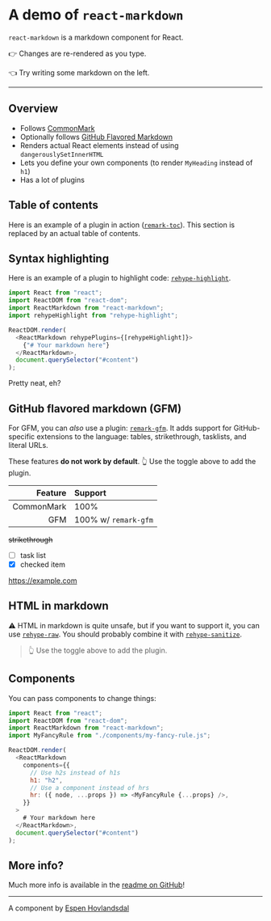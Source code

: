 # A demo of `react-markdown`

`react-markdown` is a markdown component for React.

👉 Changes are re-rendered as you type.

👈 Try writing some markdown on the left.

---

## Overview

- Follows [CommonMark](https://commonmark.org)
- Optionally follows [GitHub Flavored Markdown](https://github.github.com/gfm/)
- Renders actual React elements instead of using `dangerouslySetInnerHTML`
- Lets you define your own components (to render `MyHeading` instead of `h1`)
- Has a lot of plugins

## Table of contents

Here is an example of a plugin in action
([`remark-toc`](https://github.com/remarkjs/remark-toc)).
This section is replaced by an actual table of contents.

## Syntax highlighting

Here is an example of a plugin to highlight code:
[`rehype-highlight`](https://github.com/rehypejs/rehype-highlight).

```js
import React from "react";
import ReactDOM from "react-dom";
import ReactMarkdown from "react-markdown";
import rehypeHighlight from "rehype-highlight";

ReactDOM.render(
  <ReactMarkdown rehypePlugins={[rehypeHighlight]}>
    {"# Your markdown here"}
  </ReactMarkdown>,
  document.querySelector("#content")
);
```

Pretty neat, eh?

## GitHub flavored markdown (GFM)

For GFM, you can _also_ use a plugin:
[`remark-gfm`](https://github.com/remarkjs/react-markdown#use).
It adds support for GitHub-specific extensions to the language:
tables, strikethrough, tasklists, and literal URLs.

These features **do not work by default**.
👆 Use the toggle above to add the plugin.

|    Feature | Support              |
| ---------: | :------------------- |
| CommonMark | 100%                 |
|        GFM | 100% w/ `remark-gfm` |

~~strikethrough~~

- [ ] task list
- [x] checked item

https://example.com

## HTML in markdown

⚠️ HTML in markdown is quite unsafe, but if you want to support it, you can
use [`rehype-raw`](https://github.com/rehypejs/rehype-raw).
You should probably combine it with
[`rehype-sanitize`](https://github.com/rehypejs/rehype-sanitize).

<blockquote>👆 Use the toggle above to add the plugin.</blockquote>

## Components

You can pass components to change things:

```js
import React from "react";
import ReactDOM from "react-dom";
import ReactMarkdown from "react-markdown";
import MyFancyRule from "./components/my-fancy-rule.js";

ReactDOM.render(
  <ReactMarkdown
    components={{
      // Use h2s instead of h1s
      h1: "h2",
      // Use a component instead of hrs
      hr: ({ node, ...props }) => <MyFancyRule {...props} />,
    }}
  >
    # Your markdown here
  </ReactMarkdown>,
  document.querySelector("#content")
);
```

## More info?

Much more info is available in the
[readme on GitHub](https://github.com/remarkjs/react-markdown)!

---

A component by [Espen Hovlandsdal](https://espen.codes/)
